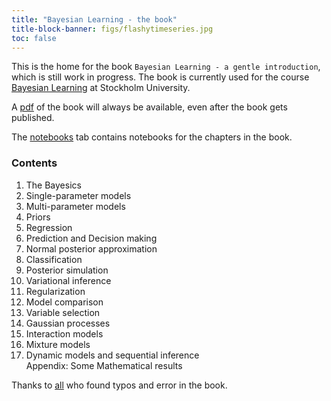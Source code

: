 ```yaml
---
title: "Bayesian Learning - the book"
title-block-banner: figs/flashytimeseries.jpg
toc: false
---
```


This is the home for the book ``Bayesian Learning - a gentle introduction``, which is still work in progress. 
The book is currently used for the course [Bayesian Learning](https://github.com/mattiasvillani/BayesLearnCourse) at Stockholm University.

A [pdf](pdf/BayesBook.pdf) of the book will always be available, even after the book gets published.

The [notebooks](notebooks.qmd) tab contains notebooks for the chapters in the book.

### Contents
1. The Bayesics
2. Single-parameter models
3. Multi-parameter models
4. Priors
5. Regression
6. Prediction and Decision making
7. Normal posterior approximation
8. Classification
9. Posterior simulation
10. Variational inference
11. Regularization
12. Model comparison
13. Variable selection
14. Gaussian processes
15. Interaction models
16. Mixture models
17. Dynamic models and sequential inference\
Appendix: Some Mathematical results

Thanks to [all](halloferrors.qmd) who found typos and error in the book.

